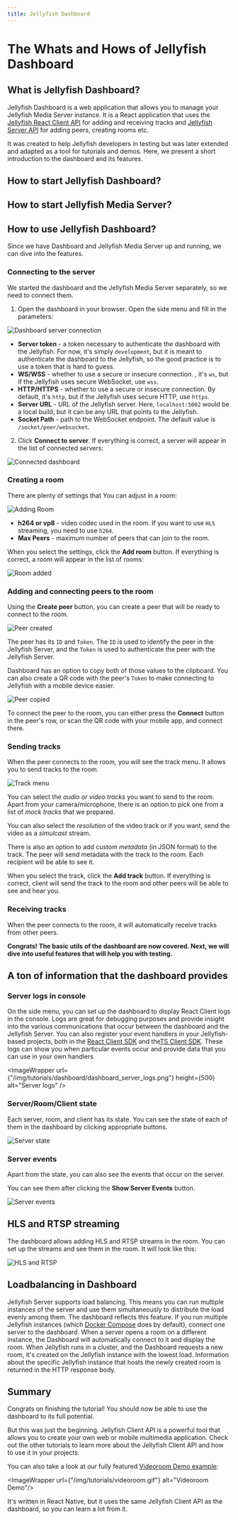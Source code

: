 ```yaml
---
title: Jellyfish Dashboard
---
```



# The Whats and Hows of Jellyfish Dashboard

## What is Jellyfish Dashboard?

Jellyfish Dashboard is a web application that allows you to manage your Jellyfish Media Server instance.
It is a React application that uses the [Jellyfish React Client API](https://github.com/jellyfish-dev/react-client-sdk)
for adding and receiving tracks and [Jellyfish Server API](https://github.com/jellyfish-dev/jellyfish/blob/main/openapi.yaml)
for adding peers, creating rooms etc.

It was created to help Jellyfish developers in testing but was later extended and adapted as a tool for tutorials and demos.
Here, we present a short introduction to the dashboard and its features.

## How to start Jellyfish Dashboard?

<StartingJellyfishDashboard/>

## How to start Jellyfish Media Server?

<StartingJellyfishMediaServer/>

## How to use Jellyfish Dashboard?

Since we have Dashboard and Jellyfish Media Server up and running, we can dive into
the features.

### Connecting to the server

We started the dashboard and the Jellyfish Media Server separately, so we need to connect them.

1. Open the dashboard in your browser. Open the side menu and fill in the parameters:

![Dashboard server connection](/img/tutorials/dashboard/dashboard_server.png)

- **Server token** - a token necessary to authenticate the dashboard with the Jellyfish. For now, it's simply `development`,
but it is meant to authenticate the dashboard to the Jellyfish, so the good practice is to use a token that is hard to guess.
- **WS/WSS** - whether to use a secure or insecure connection. , it's `ws`, but if the Jellyfish uses secure WebSocket, use `wss`.
- **HTTP/HTTPS** - whether to use a secure or insecure connection. By default, it's `http`, but if the Jellyfish uses secure HTTP, use `https`.
- **Server URL** - URL of the Jellyfish server. Here, `localhost:5002` would be a local build, but it can be any URL that points to the Jellyfish.
- **Socket Path** - path to the WebSocket endpoint. The default value is `/socket/peer/websocket`.

2. Click **Connect to server**. If everything is correct, a server will appear in the list of connected servers:

![Connected dashboard](/img/tutorials/dashboard/dashboard_connected.png)

### Creating a room

There are plenty of settings that You can adjust in a room:

![Adding Room](/img/tutorials/dashboard/dashboard_add_room.png)

- **h264 or vp8** - video codec used in the room. If you want to use `HLS` streaming, you need to use `h264`.
- **Max Peers** - maximum number of peers that can join to the room.

When you select the settings, click the **Add room** button. If everything is correct, a room will appear in the list of rooms:

![Room added](/img/tutorials/dashboard/dashboard_room_added.png)

### Adding and connecting peers to the room

Using the **Create peer** button, you can create a peer that will be ready to connect to the room.

![Peer created](/img/tutorials/dashboard/dashboard_peer_created.png)

The peer has its `ID` and `Token`.
The `ID` is used to identify the peer in the Jellyfish Server, and the `Token` is used to authenticate the peer with the Jellyfish Server.

Dashboard has an option to copy both of those values to the clipboard.
You can also create a QR code with the peer's `Token` to make connecting to Jellyfish with a mobile device easier.

![Peer copied](/img/tutorials/dashboard/dashboard_peer_copied.png)

To connect the peer to the room, you can either press the **Connect** button in the peer's row, or scan the QR code with your mobile app, and connect there.

### Sending tracks

When the peer connects to the room, you will see the track menu.
It allows you to send tracks to the room.

![Track menu](/img/tutorials/dashboard/dashboard_track_menu.png)

You can select the _audio or video tracks_ you want to send to the room.
Apart from your camera/microphone, there is an option to pick one from a list of _mock tracks_ that we prepared.

You can also select the _resolution_ of the video track or if you want, send the video as a _simulcast_ stream.

There is also an option to add custom _metadata_ (in JSON format) to the track.
The peer will send metadata with the track to the room. Each recipient will be able to see it.

When you select the track, click the **Add track** button.
If everything is correct, client will send the track to the room and other peers will be able to see and hear you.

### Receiving tracks

When the peer connects to the room, it will automatically receive tracks from other peers.

**Congrats! The basic utils of the dashboard are now covered. Next, we will dive into useful features that will help you with testing.**

## A ton of information that the dashboard provides

### Server logs in console


On the side menu, you can set up the dashboard to display React Client logs in the console.
Logs are great for debugging purposes and provide insight into the various communications that occur between the dashboard and the Jellyfish Server.
You can also register your event handlers in your Jellyfish-based projects, both in the
[React Client SDK](https://github.com/jellyfish-dev/react-client-sdk) and the[TS Client SDK](https://github.com/jellyfish-dev/ts-client-sdk).
These logs can show you when particular events occur and provide data that you can use in your own handlers


<ImageWrapper
    url={"/img/tutorials/dashboard/dashboard_server_logs.png"}
    height={500}
    alt="Server logs"
/>


### Server/Room/Client state

Each server, room, and client has its state. You can see the state of each of them in the dashboard by clicking appropriate buttons.

![Server state](/img/tutorials/dashboard/dashboard_states.png)

### Server events

Apart from the state, you can also see the events that occur on the server.

You can see them after clicking the **Show Server Events** button.

![Server events](/img/tutorials/dashboard/dashboard_server_events.png)

## HLS and RTSP streaming

The dashboard allows adding HLS and RTSP streams in the room.
You can set up the streams and see them in the room. It will look like this:

![HLS and RTSP](/img/tutorials/dashboard/dashboard_hls_rtsp.png)

## Loadbalancing in Dashboard

Jellyfish Server supports load balancing.
This means you can run multiple instances of the server and use them simultaneously to distribute the load evenly among them.
The dashboard reflects this feature.
If you run multiple Jellyfish instances (which [Docker Compose](https://github.com/jellyfish-dev/jellyfish/blob/main/docker-compose.yaml) does by default),
connect one server to the dashboard.
When a server opens a room on a different instance, the Dashboard will automatically connect to it and display the room.
When Jellyfish runs in a cluster, and the Dashboard requests a new room, it's created on the Jellyfish instance with the lowest load.
Information about the specific Jellyfish instance that hosts the newly created room is returned in the HTTP response body.

## Summary

Congrats on finishing the tutorial! You should now be able to use the dashboard to its full potential.

But this was just the beginning.
Jellyfish Client API is a powerful tool that allows you to create your own web or mobile multimedia application.
Check out the other tutorials to learn more about the Jellyfish Client API and how to use it in your projects.

You can also take a look at our fully featured [Videoroom Demo example](https://github.com/jellyfish-dev/react-native-membrane-webrtc/tree/master/example):

<ImageWrapper url={"/img/tutorials/videoroom.gif"} alt="Videoroom Demo"/>

It's written in React Native, but it uses the same Jellyfish Client API as the dashboard, so you can learn a lot from it.
